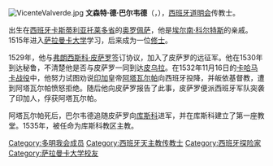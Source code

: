 {{unreferenced|time=2015-12-26T16:18:15+00:00}}
[[File:VicenteValverde.jpg|thumb]]
'''文森特·德·巴尔韦德'''（{{lang-es|Vicente de Valverde y Alvarez de Toledo}}，{{bd||约1499年|1541年|10月31日|}}），[[西班牙|西班牙]][[道明会|道明会]]传教士。

出生在[[西班牙|西班牙]][[卡斯蒂利亚|卡斯蒂利亚]][[托莱多省|托莱多省]]的[[奥罗佩萨|奥罗佩萨]]，他是[[埃尔南·科尔特斯|埃尔南·科尔特斯]]的亲戚。1515年进入[[萨拉曼卡大学|萨拉曼卡大学]]学习，后来成为一位[[修士|修士]]。

1529年，他与[[弗朗西斯科·皮萨罗|弗朗西斯科·皮萨罗]]签订协议，加入了皮萨罗的远征军。他在1530年到达秘鲁，不清楚他是否与皮萨罗一同到达[[皮乌拉|皮乌拉]]。在1532年11月16日的[[卡哈马卡战役|卡哈马卡战役]]中，他努力试图劝说[[印加帝国|印加]]皇帝[[阿塔瓦尔帕|阿塔瓦尔帕]]向西班牙投降，并皈依基督教，遭到阿塔瓦尔帕愤怒拒绝。随后他向皮萨罗报告了此事，皮萨罗便派西班牙军队突袭了印加人，俘获阿塔瓦尔帕。

阿塔瓦尔帕死后，巴尔韦德追随皮萨罗向[[库斯科|库斯科]]进军，并在库斯科建立了第一座教堂。1535年，被任命为库斯科教区主教。

{{DEFAULTSORT:Valverde, Vincente de}}
[[Category:多明我会成员|Category:多明我会成员]]
[[Category:西班牙天主教传教士|Category:西班牙天主教传教士]]
[[Category:西班牙探险家|Category:西班牙探险家]]
[[Category:萨拉曼卡大学校友|Category:萨拉曼卡大学校友]]